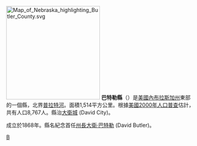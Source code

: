 {{Otheruses|巴特勒縣|subject=美國內布拉斯加州的一個縣|other=同名的縣}}
[[File:Map_of_Nebraska_highlighting_Butler_County.svg|250px]]
'''巴特勒縣'''（{{lang-en|Butler County}}）是[[美國|美國]][[內布拉斯加州|內布拉斯加州]]東部的一個縣，北界[[普拉特河|普拉特河]]。面積1,514平方公里。根據[[美國2000年人口普查|美國2000年人口普查]]估計，共有人口8,767人。縣治[[大衛城|大衛城]] (David City)。	

成立於1868年。縣名紀念首任[[內布拉斯加州州長|州長]][[大衛·巴特勒|大衛·巴特勒]] (David Butler)。

{{內布拉斯加州}}

[[Category:內布拉斯加州行政區劃|B]]